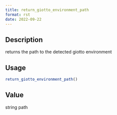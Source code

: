 ```yaml
--- 
title: return_giotto_environment_path 
format: rst 
date: 2022-09-22 
--- 
```


## Description

returns the path to the detected giotto environment


## Usage

```r
return_giotto_environment_path()
```


## Value

string path



